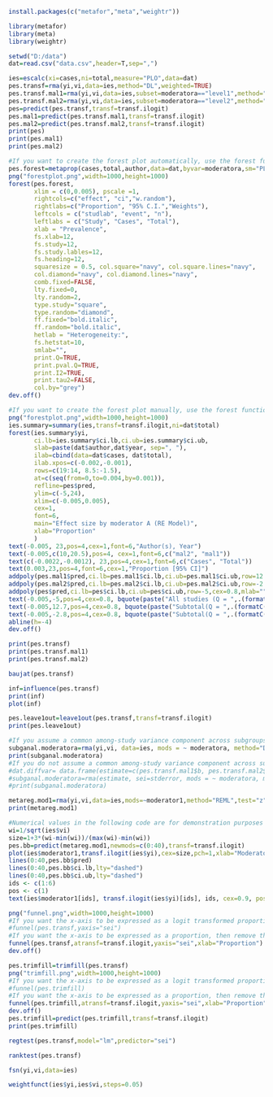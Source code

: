 ```r
install.packages(c("metafor","meta","weightr"))
```
```r
library(metafor)
library(meta)
library(weightr)
```
```r
setwd("D:/data")
dat=read.csv("data.csv",header=T,sep=",")
```
```r
ies=escalc(xi=cases,ni=total,measure="PLO",data=dat)
pes.transf=rma(yi,vi,data=ies,method="DL",weighted=TRUE)
pes.transf.mal1=rma(yi,vi,data=ies,subset=moderatora=="level1",method="DL")
pes.transf.mal2=rma(yi,vi,data=ies,subset=moderatora=="level2",method="DL")
pes=predict(pes.transf,transf=transf.ilogit)
pes.mal1=predict(pes.transf.mal1,transf=transf.ilogit)
pes.mal2=predict(pes.transf.mal2,transf=transf.ilogit)
print(pes)
print(pes.mal1)
print(pes.mal2)
```
```r
#If you want to create the forest plot automatically, use the forest function in the meta package. Numerical values in the following code are for demonstration purposes only. You need to respecify these values according to your dataset.
pes.forest=metaprop(cases,total,author,data=dat,byvar=moderatora,sm="PLO",method.tau="DL",incr=0.5,allincr=FALSE,addincr=FALSE,title="")
png("forestplot.png",width=1000,height=1000)
forest(pes.forest,
       xlim = c(0,0.005), pscale =1, 
       rightcols=c("effect", "ci","w.random"),
       rightlabs=c("Proportion", "95% C.I.","Weights"),
       leftcols = c("studlab", "event", "n"), 
       leftlabs = c("Study", "Cases", "Total"),
       xlab = "Prevalence", 
       fs.xlab=12,
       fs.study=12,
       fs.study.lables=12,
       fs.heading=12,
       squaresize = 0.5, col.square="navy", col.square.lines="navy",
       col.diamond="navy", col.diamond.lines="navy",
       comb.fixed=FALSE,
       lty.fixed=0,
       lty.random=2, 
       type.study="square",
       type.random="diamond",
       ff.fixed="bold.italic",
       ff.random="bold.italic",
       hetlab = "Heterogeneity:",
       fs.hetstat=10,
       smlab="",
       print.Q=TRUE,
       print.pval.Q=TRUE,
       print.I2=TRUE,
       print.tau2=FALSE,
       col.by="grey")
dev.off()
```
```r
#If you want to create the forest plot manually, use the forest function in the metafor package. Numerical values in the following code are for demonstration purposes only. You need to respecify these values according to your dataset.
png("forestplot.png",width=1000,height=1000)
ies.summary=summary(ies,transf=transf.ilogit,ni=dat$total)
forest(ies.summary$yi,
       ci.lb=ies.summary$ci.lb,ci.ub=ies.summary$ci.ub,
       slab=paste(dat$author,dat$year, sep=", "),
       ilab=cbind(data=dat$cases, dat$total),
       ilab.xpos=c(-0.002,-0.001),
       rows=c(19:14, 8.5:-1.5),
       at=c(seq(from=0,to=0.004,by=0.001)), 
       refline=pes$pred,
       ylim=c(-5,24),
       xlim=c(-0.005,0.005),
       cex=1,
       font=6,
       main="Effect size by moderator A (RE Model)",
       xlab="Proportion"
       )
text(-0.005, 23,pos=4,cex=1,font=6,"Author(s), Year")
text(-0.005,c(10,20.5),pos=4, cex=1,font=6,c("mal2", "mal1"))
text(c(-0.0022,-0.0012), 23,pos=4,cex=1,font=6,c("Cases", "Total"))
text(0.003,23,pos=4,font=6,cex=1,"Proportion [95% CI]")
addpoly(pes.mal1$pred,ci.lb=pes.mal1$ci.lb,ci.ub=pes.mal1$ci.ub,row=12.7,cex=0.8,mlab="")
addpoly(pes.mal2$pred,ci.lb=pes.mal2$ci.lb,ci.ub=pes.mal2$ci.ub,row=-2.5,cex=0.8,mlab="")
addpoly(pes$pred,ci.lb=pes$ci.lb,ci.ub=pes$ci.ub,row=-5,cex=0.8,mlab="")
text(-0.005,-5,pos=4,cex=0.8, bquote(paste("All studies (Q = ",.(formatC(pes.transf$QE, format="f")), ", df = ", .(pes.transf$k - pes.transf$p),", p = ", .(formatC(pes.transf$QEp, format="f")), "; ", I^2, " = ",.(formatC(pes.transf$I2, format="f")), "%",")")))
text(-0.005,12.7,pos=4,cex=0.8, bquote(paste("Subtotal(Q = ",.(formatC(pes.transf.mal1$QE, format="f")), ", df = ", .(pes.transf.mal1$k - pes.transf.mal1$p),", p = ", .(formatC(pes.transf.mal1$QEp, format="f")),"; ", I^2, " = ",.(formatC(pes.transf.mal1$I2, format="f")), "%",")")))
text(-0.005,-2.8,pos=4,cex=0.8, bquote(paste("Subtotal(Q = ",.(formatC(pes.transf.mal2$QE, format="f")),", df = ", .(pes.transf.mal2$k - pes.transf.mal2$p), ", p = ", .(formatC(pes.transf.mal2$QEp, format="f")), "; ", I^2, " = ",.(formatC(pes.transf.mal2$I2, format="f")), "%",")")))
abline(h=-4)
dev.off()
```
```r
print(pes.transf)
print(pes.transf.mal1)
print(pes.transf.mal2)
```
```r
baujat(pes.transf)
```
```r
inf=influence(pes.transf)
print(inf)
plot(inf)
```
```r
pes.leave1out=leave1out(pes.transf,transf=transf.ilogit)
print(pes.leave1out)
```
```r
#If you assume a common among-study variance component across subgroups (pool within-group estimates of tau-squared), then remove the "#" sign before the following two lines.
subganal.moderatora=rma(yi,vi, data=ies, mods = ~ moderatora, method="DL")
print(subganal.moderatora)
#If you do not assume a common among-study variance component across subgroups (do not pool within-group estimates of tau-squared), then remove the "#" sign before the following three lines. This is the option used by RevMan.
#dat.diffvar= data.frame(estimate=c(pes.transf.mal1$b, pes.transf.mal2$b),stderror=c(pes.transf.mal1$se, pes.transf.mal2$se),moderatora = c("mal1","mal2"), tau2=round(c(pes.transf.mal1$tau2, pes.transf.mal2$tau2),3))
#subganal.moderatora=rma(estimate, sei=stderror, mods = ~ moderatora, method="FE", data=dat.diffvar)
#print(subganal.moderatora)
```
```r
metareg.mod1=rma(yi,vi,data=ies,mods=~moderator1,method="REML",test="z")
print(metareg.mod1)
```
```r
#Numerical values in the following code are for demonstration purposes only. You need to respecify these values according to your dataset.
wi=1/sqrt(ies$vi)
size=1+3*(wi-min(wi))/(max(wi)-min(wi))
pes.bb=predict(metareg.mod1,newmods=c(0:40),transf=transf.ilogit)
plot(ies$moderator1,transf.ilogit(ies$yi),cex=size,pch=1,xlab="Moderator 1", ylab="Proportion",las=1)
lines(0:40,pes.bb$pred)
lines(0:40,pes.bb$ci.lb,lty="dashed")
lines(0:40,pes.bb$ci.ub,lty="dashed")
ids <- c(1:6)
pos <- c(1)
text(ies$moderator1[ids], transf.ilogit(ies$yi)[ids], ids, cex=0.9, pos=pos)
```
```r
png("funnel.png",width=1000,height=1000)
#If you want the x-axis to be expressed as a logit transformed proportion, then remove the "#" sign before the following line.
#funnel(pes.transf,yaxis="sei")
#If you want the x-axis to be expressed as a proportion, then remove the "#" sign before the following line.
funnel(pes.transf,atransf=transf.ilogit,yaxis="sei",xlab="Proportion")
dev.off()
```
```r
pes.trimfill=trimfill(pes.transf)
png("trimfill.png",width=1000,height=1000)
#If you want the x-axis to be expressed as a logit transformed proportion, then remove the "#" sign before the following line.
#funnel(pes.trimfill)
#If you want the x-axis to be expressed as a proportion, then remove the "#" sign before the following line.
funnel(pes.trimfill,atransf=transf.ilogit,yaxis="sei",xlab="Proportion")
dev.off()
pes.trimfill=predict(pes.trimfill,transf=transf.ilogit)
print(pes.trimfill)
```
```r
regtest(pes.transf,model="lm",predictor="sei")
```
```r
ranktest(pes.transf)
```
```r
fsn(yi,vi,data=ies)
```
```r
weightfunct(ies$yi,ies$vi,steps=0.05)
```
